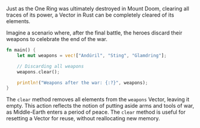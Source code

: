 Just as the One Ring was ultimately destroyed in Mount Doom, clearing all traces of its power, a Vector in Rust can be completely cleared of its elements.

Imagine a scenario where, after the final battle, the heroes discard their weapons to celebrate the end of the war.

```rust
fn main() {
    let mut weapons = vec!["Andúril", "Sting", "Glamdring"];

    // Discarding all weapons
    weapons.clear();

    println!("Weapons after the war: {:?}", weapons);
}
```

The `clear` method removes all elements from the `weapons` Vector, leaving it empty. This action reflects the notion of putting aside arms and tools of war, as Middle-Earth enters a period of peace. The `clear` method is useful for resetting a Vector for reuse, without reallocating new memory.
